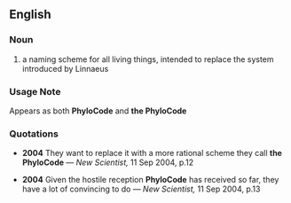 ==English==
===Noun===
#a naming scheme for all living things, intended to replace the system introduced by Linnaeus
===Usage Note===
Appears as both '''PhyloCode''' and '''the PhyloCode'''
===Quotations===
*'''2004'''  They want to replace it with a more rational scheme they call '''the PhyloCode''' &mdash; ''New Scientist,'' 11 Sep 2004, p.12

*'''2004'''  Given the hostile reception '''PhyloCode''' has received so far, they have a lot of convincing to do &mdash; ''New Scientist,'' 11 Sep 2004, p.13